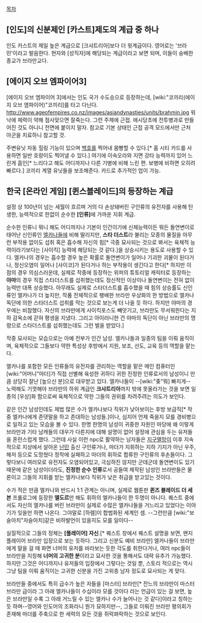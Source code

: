 [[목차]]

== [인도]의 신분제인 [카스트]제도의 계급 중 하나 ==
인도 카스트의 제일 높은 계급으로 [크샤트리아]보다 더 윗계급이다. 영어로는 '브라민'이라고 발음한다. 현자와 [성직자]에 해당되는 계급이라고 보면 되며, 이들이 숭배한 종교가 브라만교다.

== [에이지 오브 엠파이어3] ==
[에이지 오브 엠파이어 3]에서는 인도 국가 수도승으로 등장하는데, [wiki:"코끼리(에이지 오브 엠파이어)"코끼리]를 타고 다닌다.
http://www.ageofempires.co.nz/images/asiandynasties/units/brahmin.jpg
워낙에 체력이 약해 점사맞으면 잘죽는다. 그런 주제에 근접. 애시당초에 전투병과로 만들어진 것도 아니니 전면에 붙이지 말자. 참고로 기본 상태인 근접 공격 모드에서만 근처 아군을 치료하니 참고할 것.

주변유닛 자동 힐링 기능이 있으며 [[백호]]를 찍어내 몸빵할 수 있다.[* 홈 시티 카드를 사용하면 일반 호랑이도 찍어낼 수 있다.] 여기에 이속오라와 지면 강타 능력까지 있어 느린게 흠인[* 느리다고 해도 어디까지나 다른 기병에 비해 느린 편. 보병에 비하면 오히려 빠르다.] 코끼리 계열 유닛들을 보조해준다. 카드로 추가적인 업이 가능.

== 한국 [온라인 게임] [퀸스블레이드]의 등장하는 계급 ==
설정 상 100년이 넘는 세월이 흐르며 거의 다 손상돼버린 구인류의 유전자를 사용해 탄생한, 능력적으로 한없이 순수한 '''[인류]'''에 가까운 지휘 계급. 

순수한 인류니 뭐니 해도 어디까지나 기본이 인간이기에 신체능력이든 뭐든 돌연변이로 태어난 신인류인 [[엘카나]]들에 비해 딸리지만, '''스타 더스트'''라 불리는 모종의 물질을 아무런 부작용 없이도 섭취 혹은 흡수해 자신의 힘[* 극중 묘사되는 것으로 봐서는 육체적 능력이라기보다는 [사이킥] 능력에 해당되는 것 같다.]을 상승시키는 용도로 사용할 수 있다. 엘카나의 경우는 흡수할 경우 높은 확률로 돌연변이가 일어나 기괴한 괴물이 된다거나, 정신오염이 일어나 [사이코]가 된다거나 하는 부작용이 생긴다고 한다[* 하지만 이 점의 경우 의심스러운데, 실제로 작중에 등장하는 위퍼의 튜토리얼 캐릭터로 등장하는 '''야마'''의 경우 직접 스타더스트를 섭취했는데도 정신적인 이상이나 돌연변이는 전혀 없이 능력만 대폭 상승했다. 아무래도 실제로 스타더스트를 흡수했을 때 힘의 상승률도 신인류인 엘카나가 더 높지만, 작품 전체적으로 팽배한 브라만 우상화의 한 방법으로 엘카나 독단에 의한 스타더스트 섭취를 막는 것으로 보는게 더 나을 듯 하다. 하지만 야마의 경우에는 비참했다. 자신의 브라만에게 사이킥포스도 빼앗기고, 브라만도 무서워한다는 지하 감옥소에 갇혀 평생을 지냈다. 그리고 아이러니한 건 야마의 독단이 아닌 브라만의 명령으로 스타더스트를 섭취했는데도 그런 벌을 받았다.]

작중 묘사되는 모습으로는 아예 전부가 인간 남성. 엘카나들과 일종의 팀을 이뤄 움직이며, 육체적으로 그들보다 약한 특성상 후방에서 지원, 보조, 선도, 교육 등의 역할을 맡는다. 

엘카나를 포함한 모든 인류들의 유전자를 관리하는 역할을 맡은 메인 컴퓨터인 [wiki:"어머니"마더]가 직접 선별해 육성한 귀하디 귀한 진정한 인류로서의 남성이니 만큼 상당히 잘난 [높으신 분]으로 대우받고 있다. 엘카나들이 --[wiki:"좆"뭐] 빠지게-- 노력해도 기껏해야 브라만의 하위 계급인 '''크샤트리아'''까지 밖에 못올라가는 것을 보면 일종의 [우상]화 함으로써 육체적으로 약한 그들의 권위를 차려주려는 의도가 보인다.

같은 인간 남성인데도 제법 많은 수가 엘카나보다 직위가 낮아보이는 후방 보급직[* 작중 엘카나에게 존댓말을 하고 존대하는 남성들.]이나, 심지어 언제 죽을지 모를 경비병으로 일하고 있는 모습을 볼 수 있다. 한명 한명의 남성이 귀중한 자원인 마당에 왜 이렇게 브라만과 기타 남캐들의 대우가 다른지에 대해 설명이 없어 설정에 관심을 두는 유저들을 혼란스럽게 했다. 그런데 사실 이런 npc로 활약하는 남자들은 [[지구멸망]]이 이후 지속적으로 지상에서 살아온 [[난민]] 출신 구인류거나, 마더가 지휘하는 지하 기지가 아닌 우주, 해저 등으로 도망쳤다 정착에 실패하고 마더의 휘하로 합류한 구인류의 후손들이다. 그렇다보니 여러모로 유전자도 오염되어있고, 극심하진 않지만 군데군데 돌연변이도 있기 때문에 같은 남성이더라도, '''진정한 순수 인류'''로서 공들여 제작된 남성인 브라만들은 물론이고 그들의 지휘를 받는 엘카나보다 직위가 낮은 취급을 받고있는 것이다.

수가 적은 만큼 엘카나와 반드시 1:1 관계는 아니며, 실제로 웹툰판 '''퀸즈 블레이드 더 세븐''' 프롤로그에 등장한 '''엘도르'''만 해도 휘하의 엘카나들이 한 두명이 아니다. 퀘스트 중에서도 자신의 엘카나를 버린 브라만이 실제로 수많은 엘카나들을 거느리고 있었다는 이야기가 잊을만 하면 나온다. 그야말로 [하렘]이 합법화된 세계인 셈. --그런만큼 [wiki:"보슬아치"자슬아치]같은 비하발언이 있을지도 모를 일이다--

실질적으로 그들의 정체는 '''[플레이어] 자신'''.[* 퀘스트 창에서 퀘스트 설명을 보면, 왠지 플레이어 브라만 입장으로 보는 듯하다. 그리고 신분도 예비 브라만] 엘카나들이 브라만에게 말을 걸 때 화면 너머의 유저를 바라보는 듯한 각도를 취한다거나, 여러 npc들이 브라만을 지칭해 '''너머의 고귀한 분'''이라고 묘사한 것을 통해서도 대략 유추가 가능했다. 하지만 그것은 어디까지나 유저들의 입장에서 그렇다는 것일 뿐, 스토리 적으로는 역시 그냥 팀을 이뤄 움직이는 고귀한 신분을 가진 고위층 남자 정도로 묘사되는 게 맞다.

브라만들 중에서도 특히 급수가 높은 자들을 [마스터] 브라만[* 잔느의 브라만이 마스터 브라만 급이라 그 아래 엘카나들이 수십이라 모를 것이다 라는 언급이 있는 걸 보면, 높은 브라만일 수록 그 아래 거느릴 수 있는 엘카나 수가 늘어나는 것 같다]이라고 칭하는 듯 하며--영어와 인도어의 조화라니 뭔가 묘하지만--, 그들로 이뤄진 브라만 평의회가 존재해 마더를 주축으로 한 세력의 모든 것을 쥐락펴락하는 것으로 보인다.
